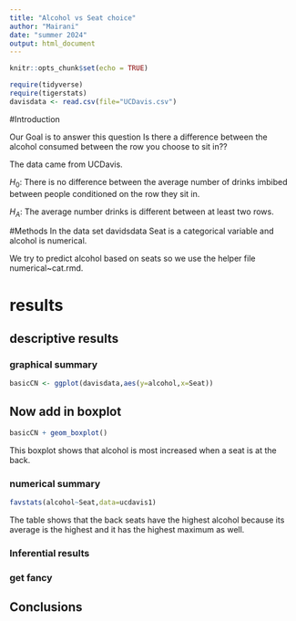 ```yaml
---
title: "Alcohol vs Seat choice"
author: "Mairani"
date: "summer 2024"
output: html_document
---
```


```r
knitr::opts_chunk$set(echo = TRUE)
```

```r
require(tidyverse)
require(tigerstats)
davisdata <- read.csv(file="UCDavis.csv")
```
#Introduction 

 Our Goal is to answer this question Is there a difference between the alcohol consumed between the row
you choose to sit in??

The data came from UCDavis.

$H_0$: There is no difference between the average number of drinks imbibed between people conditioned on the row they sit in.

$H_A$: The average number drinks is different between at least two rows.   

#Methods
In the data set davidsdata Seat is a categorical variable and alcohol is numerical.

We try to predict alcohol based on seats so we use the helper file numerical~cat.rmd.

# results

## descriptive results

### graphical summary

```r
basicCN <- ggplot(davisdata,aes(y=alcohol,x=Seat))
```
## Now add in boxplot

```r
basicCN + geom_boxplot()
```
This boxplot shows that alcohol is most increased when a seat is at the back.

### numerical summary
```r
favstats(alcohol~Seat,data=ucdavis1)
```
The table shows that the back seats have the highest alcohol because its average is the highest and it has the highest maximum as well.

### Inferential results


  
  
### get fancy  



## Conclusions


